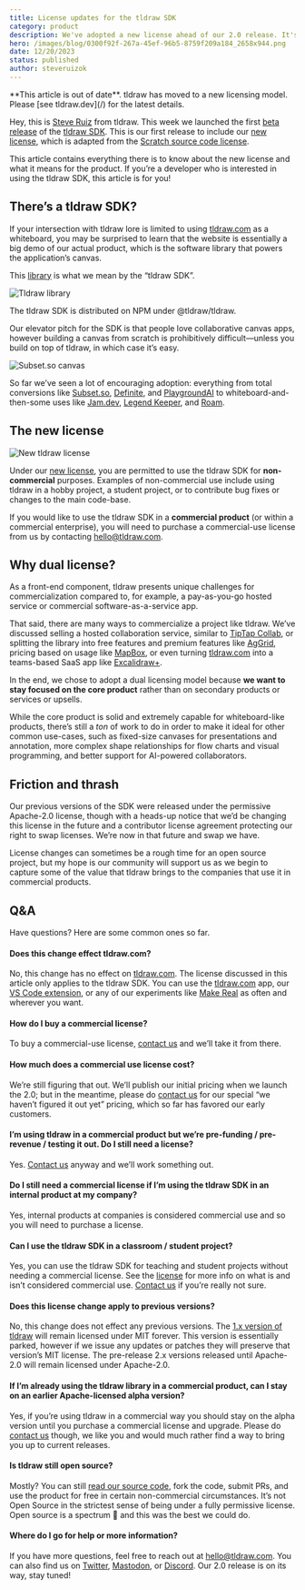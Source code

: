 ```yaml
---
title: License updates for the tldraw SDK
category: product
description: We've adopted a new license ahead of our 2.0 release. It's free for non-commercial use and non-free for commercial use. Here's everything you need to know.
hero: /images/blog/0300f92f-267a-45ef-96b5-8759f209a184_2658x944.png
date: 12/20/2023
status: published
author: steveruizok
---
```


<Callout type="warning">
	**This article is out of date**. tldraw has moved to a new licensing model. Please [see
	tldraw.dev](/) for the latest details.
</Callout>

Hey, this is [Steve Ruiz](https://twitter.com/steveruizok) from tldraw. This week we launched the first [beta release](https://github.com/tldraw/tldraw/releases/tag/v2.0.0-beta.1) of the [tldraw SDK](https://github.com/tldraw/tldraw). This is our first release to include our [new license](https://github.com/tldraw/tldraw/blob/main/LICENSE.md), which is adapted from the [Scratch source code license](https://en.scratch-wiki.info/wiki/Scratch_Source_Code_License).

This article contains everything there is to know about the new license and what it means for the product. If you’re a developer who is interested in using the tldraw SDK, this article is for you!

## There’s a tldraw SDK?

If your intersection with tldraw lore is limited to using [tldraw.com](https://tldraw.com) as a whiteboard, you may be surprised to learn that the website is essentially a big demo of our actual product, which is the software library that powers the application’s canvas.

This [library](https://www.npmjs.com/package/@tldraw/tldraw) is what we mean by the “tldraw SDK”.

![Tldraw library](/images/blog/845c2fa1-1fac-4d94-a46c-517fbe8a3361_3020x1974.png 'The tldraw SDK is distributed on NPM under @tldraw/tldraw')

The tldraw SDK is distributed on NPM under @tldraw/tldraw.

Our elevator pitch for the SDK is that people love collaborative canvas apps, however building a canvas from scratch is prohibitively difficult—unless you build on top of tldraw, in which case it’s easy.

![Subset.so canvas](/images/blog/9daac913-e48c-4473-8b8a-4582424d6cd4_3020x1974.png 'subset.so’s spreadsheets-on-the-canvas app is built with tldraw')

So far we’ve seen a lot of encouraging adoption: everything from total conversions like [Subset.so](https://subset.so), [Definite](https://definite.app), and [PlaygroundAI](https://playgroundai.com) to whiteboard-and-then-some uses like [Jam.dev](https://jam.dev), [Legend Keeper](https://www.legendkeeper.com/), and [Roam](https://ro.am/).

## The new license

![New tldraw license](/images/blog/0300f92f-267a-45ef-96b5-8759f209a184_2658x944.png)

Under our [new license](https://github.com/tldraw/tldraw/blob/main/LICENSE.md), you are permitted to use the tldraw SDK for **non-commercial** purposes. Examples of non-commercial use include using tldraw in a hobby project, a student project, or to contribute bug fixes or changes to the main code-base.

If you would like to use the tldraw SDK in a **commercial product** (or within a commercial enterprise), you will need to purchase a commercial-use license from us by contacting [hello@tldraw.com](mailto:hello@tldraw.com).

## Why dual license?

As a front-end component, tldraw presents unique challenges for commercialization compared to, for example, a pay-as-you-go hosted service or commercial software-as-a-service app.

That said, there are many ways to commercialize a project like tldraw. We’ve discussed selling a hosted collaboration service, similar to [TipTap Collab](https://tiptap.dev/docs/editor/cloud), or splitting the library into free features and premium features like [AgGrid](https://www.ag-grid.com/), pricing based on usage like [MapBox](https://www.mapbox.com/pricing), or even turning [tldraw.com](https://tldraw.com/) into a teams-based SaaS app like [Excalidraw+](https://plus.excalidraw.com/).

In the end, we chose to adopt a dual licensing model because **we want to stay focused on the core product** rather than on secondary products or services or upsells.

While the core product is solid and extremely capable for whiteboard-like products, there’s still a _ton_ of work to do in order to make it ideal for other common use-cases, such as fixed-size canvases for presentations and annotation, more complex shape relationships for flow charts and visual programming, and better support for AI-powered collaborators.

## Friction and thrash

Our previous versions of the SDK were released under the permissive Apache-2.0 license, though with a heads-up notice that we’d be changing this license in the future and a contributor license agreement protecting our right to swap licenses. We’re now in that future and swap we have.

License changes can sometimes be a rough time for an open source project, but my hope is our community will support us as we begin to capture some of the value that tldraw brings to the companies that use it in commercial products.

## Q&A

Have questions? Here are some common ones so far.

#### Does this change effect tldraw.com?

No, this change has no effect on [tldraw.com](https://www.tldraw.com/). The license discussed in this article only applies to the tldraw SDK. You can use the [tldraw.com](https://www.tldraw.com/) app, our [VS Code extension](https://marketplace.visualstudio.com/items?itemName=tldraw-org.tldraw-vscode), or any of our experiments like [Make Real](https://makereal.tldraw.com/) as often and wherever you want.

#### How do I buy a commercial license?

To buy a commercial-use license, [contact us](mailto:hello@tldraw.com) and we’ll take it from there.

#### How much does a commercial use license cost?

We’re still figuring that out. We’ll publish our initial pricing when we launch the 2.0; but in the meantime, please do [contact us](mailto:hello@tldraw.com) for our special “we haven’t figured it out yet” pricing, which so far has favored our early customers.

#### I’m using tldraw in a commercial product but we’re pre-funding / pre-revenue / testing it out. Do I still need a license?

Yes. [Contact us](mailto:hello@tldraw.com) anyway and we’ll work something out.

#### Do I still need a commercial license if I’m using the tldraw SDK in an internal product at my company?

Yes, internal products at companies is considered commercial use and so you will need to purchase a license.

#### Can I use the tldraw SDK in a classroom / student project?

Yes, you can use the tldraw SDK for teaching and student projects without needing a commercial license. See the [license](https://github.com/tldraw/tldraw/blob/main/LICENSE.md) for more info on what is and isn’t considered commercial use. [Contact us](mailto:hello@tldraw.com) if you’re really not sure.

#### Does this license change apply to previous versions?

No, this change does not effect any previous versions. The [1.x version of tldraw](https://github.com/tldraw/tldraw-v1) will remain licensed under MIT forever. This version is essentially parked, however if we issue any updates or patches they will preserve that version’s MIT license. The pre-release 2.x versions released until Apache-2.0 will remain licensed under Apache-2.0.

#### If I’m already using the tldraw library in a commercial product, can I stay on an earlier Apache-licensed alpha version?

Yes, if you’re using tldraw in a commercial way you should stay on the alpha version until you purchase a commercial license and upgrade. Please do [contact us](mailto:hello@tldraw.com) though, we like you and would much rather find a way to bring you up to current releases.

#### Is tldraw still open source?

Mostly? You can still [read our source code](https://github.com/tldraw/tldraw), fork the code, submit PRs, and use the product for free in certain non-commercial circumstances. It’s not Open Source in the strictest sense of being under a fully permissive license. Open source is a spectrum 🌈 and this was the best we could do.

#### Where do I go for help or more information?

If you have more questions, feel free to reach out at [hello@tldraw.com](mailto:hello@tldraw.com). You can also find us on [Twitter](https://twitter.com/tldraw), [Mastodon](https://mas.to/@tldraw), or [Discord](http://discord.gg/s4FXZ6fppJ). Our 2.0 release is on its way, stay tuned!
